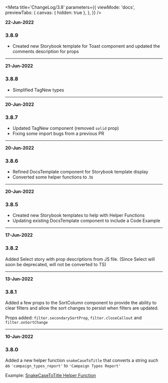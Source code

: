 <!--ATTENTION -->
<!--When updating this file, please add the newest comments at the top of the file so they are displayed first -->
<!--Changes should include any functional changes made to the component and how that affects the component/function usage -->
<!--or changes made to the Types (and what effect that will have for the component/function) -->


<Meta
  title='ChangeLog/3.8'
  parameters={{
    viewMode: 'docs',
    previewTabs: {
      canvas: { hidden: true },
    },
  }}
/>

<!-- INSERT NEW UPDATE HERE -->
<!-- Include date, version & the change and it's functional effects -->

**22-Jun-2022**

### 3.8.9

- Created new Storybook template for Toast component and updated the comments description for props

---

**21-Jun-2022**

### 3.8.8

- Simplified TagNew types

---

**20-Jun-2022**

### 3.8.7

- Updated TagNew component (removed `solid` prop)
- Fixing some import bugs from a previous PR

---

**20-Jun-2022**

### 3.8.6

- Refined DocsTemplate component for Storybook template display
- Converted some helper functions to .ts

---

**20-Jun-2022**

### 3.8.5

- Created new Storybook templates to help with Helper Functions
- Updating existing DocsTemplate component to include a Code Example

---

**17-Jun-2022**

### 3.8.2

Added Select story with prop descriptions from JS file. (Since Select will soon be deprecated, will not be converted to TS)

---

**13-Jun-2022**

### 3.8.1

Added a few props to the SortColumn component to provide the ability to clear filters and allow the sort changes to persist when filters are updated.

Props added: `filter.secondarySortProp`, `filter.closeCallout` and `filter.onSortChange`

---

**10-Jun-2022**

### 3.8.0

Added a new helper function `snakeCaseToTitle` that converts a string such as `'campaign_types_report'` to `'Campaign Types Report'`

Example: [SnakeCaseToTitle Helper Function](/story/helper-functions-snakecasetotitle--page)
